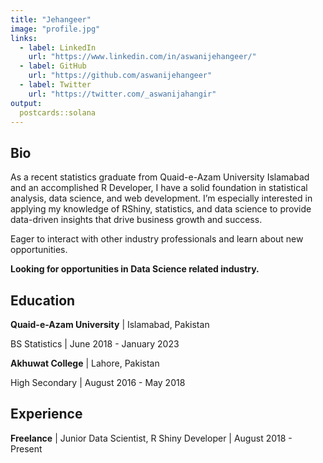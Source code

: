 ```yaml
---
title: "Jehangeer"
image: "profile.jpg"
links:
  - label: LinkedIn
    url: "https://www.linkedin.com/in/aswanijehangeer/"
  - label: GitHub
    url: "https://github.com/aswanijehangeer"
  - label: Twitter
    url: "https://twitter.com/_aswanijahangir"
output:
  postcards::solana
---
```

 
## Bio

As a recent statistics graduate from Quaid-e-Azam University Islamabad and an accomplished R Developer, I have a solid foundation in statistical analysis, data science, and web development. I'm especially interested in applying my knowledge of RShiny, statistics, and data science to provide data-driven insights that drive business growth and success.

Eager to interact with other industry professionals and learn about new opportunities.

**Looking for opportunities in Data Science related industry.**

## Education

**Quaid-e-Azam University** | Islamabad, Pakistan

BS Statistics | June 2018 - January 2023

**Akhuwat College** | Lahore, Pakistan

High Secondary | August 2016 - May 2018

## Experience

**Freelance** | Junior Data Scientist, R Shiny Developer | August 2018 - Present




